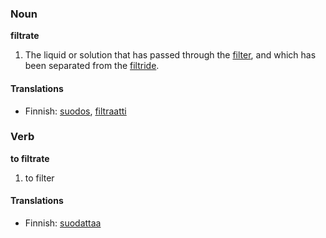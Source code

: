 ===Noun===
'''filtrate'''
#The liquid or solution that has passed through the [[filter]], and which has been separated from the [[filtride]].

====Translations====
*Finnish: [[suodos]], [[filtraatti]]

===Verb===
'''to filtrate'''
#to filter

====Translations====
*Finnish: [[suodattaa]]